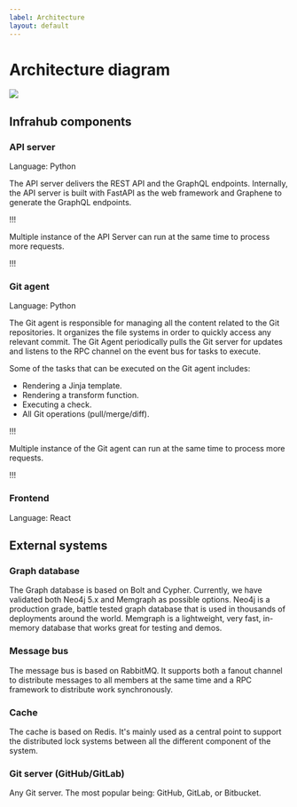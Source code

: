 ```yaml
---
label: Architecture
layout: default
---
```

# Architecture diagram

![](../media/high_level_architecture.excalidraw.svg)

## Infrahub components

### API server

Language: Python

The API server delivers the REST API and the GraphQL endpoints.
Internally, the API server is built with FastAPI as the web framework and Graphene to generate the GraphQL endpoints.

!!!

Multiple instance of the API Server can run at the same time to process more requests.

!!!

### Git agent

Language: Python

The Git agent is responsible for managing all the content related to the Git repositories. It organizes the file systems in order to quickly access any relevant commit. The Git Agent periodically pulls the Git server for updates and listens to the RPC channel on the event bus for tasks to execute.

Some of the tasks that can be executed on the Git agent includes:

- Rendering a Jinja template.
- Rendering a transform function.
- Executing a check.
- All Git operations (pull/merge/diff).

!!!

Multiple instance of the Git agent can run at the same time to process more requests.

!!!

### Frontend

Language: React

## External systems

### Graph database

The Graph database is based on Bolt and Cypher. Currently, we have validated both Neo4j 5.x and Memgraph as possible options.
Neo4j is a production grade, battle tested graph database that is used in thousands of deployments around the world.
Memgraph is a lightweight, very fast, in-memory database that works great for testing and demos.

### Message bus

The message bus is based on RabbitMQ. It supports both a fanout channel to distribute messages to all members at the same time and a RPC framework to distribute work synchronously.

### Cache

The cache is based on Redis. It's mainly used as a central point to support the distributed lock systems between all the different component of the system.

### Git server (GitHub/GitLab)

Any Git server. The most popular being: GitHub, GitLab, or Bitbucket.
